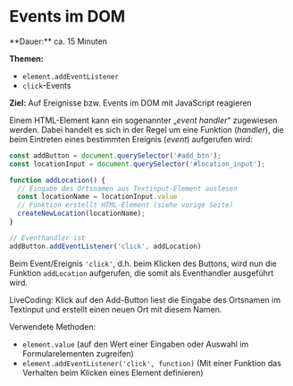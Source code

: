 
# Events im DOM

<Callout>
  **Dauer:** ca. 15 Minuten

  **Themen:**
  - `element.addEventListener`
  - `click`-Events

  **Ziel:** Auf Ereignisse bzw. Events im DOM mit JavaScript reagieren
</Callout>

Einem HTML-Element kann ein sogenannter „_event handler_“ zugewiesen
werden. Dabei handelt es sich in der Regel um eine Funktion (_handler_),
die beim Eintreten eines bestimmten Ereignis (_event_) aufgerufen wird:

```javascript
const addButton = document.querySelector('#add_btn');
const locationInput = document.querySelector('#location_input');

function addLocation() {
  // Eingabe des Ortsnamen aus Textinput-Element auslesen
  const locationName = locationInput.value
  // Funktion erstellt HTML-Element (siehe vorige Seite)
  createNewLocation(locationName);
}

// Eventhandler ist
addButton.addEventListener('click', addLocation)
```

Beim Event/Ereignis `'click'`, d.h. beim Klicken des Buttons,
wird nun die Funktion `addLocation` aufgerufen, die somit
als Eventhandler ausgeführt wird.

<Callout type="info">
LiveCoding: Klick auf den Add-Button liest die Eingabe des Ortsnamen
im Textinput und erstellt einen neuen Ort mit diesem Namen.

Verwendete Methoden:
- `element.value` (auf den Wert einer Eingaben oder Auswahl im Formularelementen zugreifen)
- `element.addEventListener('click', function)` (Mit einer Funktion das Verhalten beim Klicken eines Element definieren)
</Callout>